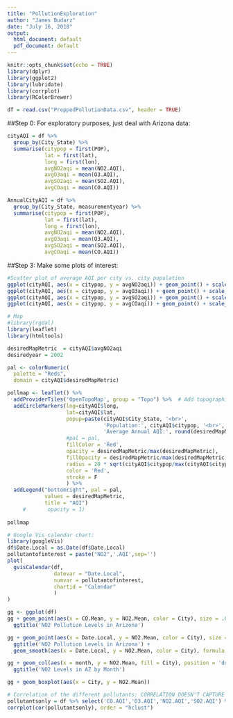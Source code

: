 ```yaml
---
title: "PollutionExploration"
author: "James Budarz"
date: "July 16, 2018"
output:
  html_document: default
  pdf_document: default
---
```


```r
knitr::opts_chunk$set(echo = TRUE)
library(dplyr)
library(ggplot2)
library(lubridate)
library(corrplot)
library(RColorBrewer)
```

```r
df = read.csv("PreppedPollutionData.csv", header = TRUE)
```

##Step 0: For exploratory purposes, just deal with Arizona data:
```r
cityAQI = df %>%
  group_by(City_State) %>%
  summarise(citypop = first(POP),
            lat = first(lat),
            long = first(lon),
            avgNO2aqi = mean(NO2.AQI),
            avgO3aqi = mean(O3.AQI),
            avgSO2aqi = mean(SO2.AQI),
            avgCOaqi = mean(CO.AQI))

AnnualCityAQI = df %>%
  group_by(City_State, measurementyear) %>%
  summarise(citypop = first(POP),
            lat = first(lat),
            long = first(lon),
            avgNO2aqi = mean(NO2.AQI),
            avgO3aqi = mean(O3.AQI),
            avgSO2aqi = mean(SO2.AQI),
            avgCOaqi = mean(CO.AQI))
```

##Step 3: Make some plots of interest:
```r

#Scatter plot of average AQI per city vs. city population
ggplot(cityAQI, aes(x = citypop, y = avgNO2aqi)) + geom_point() + scale_x_log10() + geom_smooth(method = 'lm') + ggtitle('Effect of population on NO2 Pollution')
ggplot(cityAQI, aes(x = citypop, y = avgO3aqi)) + geom_point() + scale_x_log10() + geom_smooth(method = 'lm') + ggtitle('Effect of population on O3 Pollution')
ggplot(cityAQI, aes(x = citypop, y = avgSO2aqi)) + geom_point() + scale_x_log10() + geom_smooth(method = 'lm') + ggtitle('Effect of population on SO2 Pollution')
ggplot(cityAQI, aes(x = citypop, y = avgCOaqi)) + geom_point() + scale_x_log10() + geom_smooth(method = 'lm') + ggtitle('Effect of population on CO Pollution')
```
```r
# Map
#library(rgdal)
library(leaflet)
library(htmltools)

desiredMapMetric  = cityAQI$avgNO2aqi
desiredyear = 2002

pal <- colorNumeric(
  palette = "Reds",
  domain = cityAQI$desiredMapMetric)

pollmap <- leaflet() %>%
  addProviderTiles('OpenTopoMap', group = "Topo") %>%  # Add topographic tiles
  addCircleMarkers(lng=cityAQI$long,
                   lat=cityAQI$lat,
                   popup=paste(cityAQI$City_State, '<br>',
                               'Population:', cityAQI$citypop, '<br>',
                               'Average Annual AQI:', round(desiredMapMetric)),
                   #pal = pal,
                   fillColor = 'Red',
                   opacity = desiredMapMetric/max(desiredMapMetric),
                   fillOpacity = desiredMapMetric/max(desiredMapMetric),
                   radius = 20 * sqrt(cityAQI$citypop/max(cityAQI$citypop)),
                   color = 'Red',
                   stroke = F
                   ) %>%
  addLegend("bottomright", pal = pal,
            values = desiredMapMetric,
            title = "AQI")
     #       opacity = 1)
  
pollmap

```

```r
# Google Vis calendar chart:
library(googleVis)
df$Date.Local = as.Date(df$Date.Local)
pollutantofinterest = paste("NO2",'.AQI',sep='')
plot( 
  gvisCalendar(df,
               datevar = "Date.Local",
               numvar = pollutantofinterest,
               chartid = "Calendar"
               )
)

```

``` r
gg <- ggplot(df)
gg + geom_point(aes(x = CO.Mean, y = NO2.Mean, color = City), size = .05) +
  ggtitle('NO2 Pollution Levels in Arizona')

gg + geom_point(aes(x = Date.Local, y = NO2.Mean, color = City), size = .05) +
  ggtitle('NO2 Pollution Levels in Arizona') +
  geom_smooth(aes(x = Date.Local, y = NO2.Mean, color = City), formula = y ~ sin(x) + x)

gg + geom_col(aes(x = month, y = NO2.Mean, fill = City), position = 'dodge') +
  ggtitle('NO2 Levels in AZ by Month')

gg + geom_boxplot(aes(x = City, y = NO2.Mean))

# Correlation of the different pollutants: CORRELATION DOESN'T CAPTURE SINE WAVES!
pollutantsonly = df %>% select('CO.AQI','O3.AQI','NO2.AQI','SO2.AQI') %>% filter(complete.cases(.))
corrplot(cor(pollutantsonly), order = "hclust")

```



